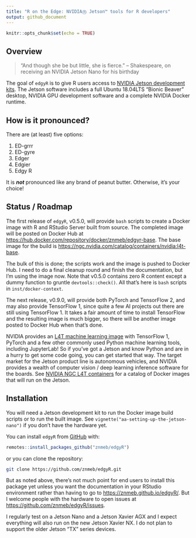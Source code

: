 ```yaml
---
title: "R on the Edge: NVIDIAⓇ Jetson™ tools for R developers"
output: github_document
---
```


```r
knitr::opts_chunk$set(echo = TRUE)
```

## Overview

> "And though she be but little, she is fierce."
> -- Shakespeare, on receiving an NVIDIA Jetson Nano for his birthday

The goal of `edgyR` is to give R users access to
[NVIDIA Jetson development kits](https://developer.nvidia.com/embedded/develop/hardware). The Jetson
software includes a full Ubuntu 18.04LTS "Bionic Beaver" desktop, NVIDIA GPU
development software and a complete NVIDIA Docker runtime.

## How is it pronounced?

There are (at least) five options:

1. ED-grrr
2. ED-gyre
3. Edger
4. Edgier
5. Edgy R

It is ***not*** pronounced like any brand of peanut butter. Otherwise, it's
your choice!



## Status / Roadmap

The first release of `edgyR`, v0.5.0, will provide `bash` scripts to create a
Docker image with R and RStudio Server built from source. The completed image
will be posted on Docker Hub at
[https://hub.docker.com/repository/docker/znmeb/edgyr-base](https://hub.docker.com/repository/docker/znmeb/edgyr-base).
The base image for the build is
<https://ngc.nvidia.com/catalog/containers/nvidia:l4t-base>.

The bulk of this is done; the scripts work and the image is pushed to Docker
Hub. I need to do a final cleanup round and finish the documentation, but I'm
using the image now. Note that v0.5.0 contains zero R content except a dummy
function to gruntle `devtools::check()`. All that's here is `bash` scripts in
`inst/docker-context`.

The next release, v0.9.0, will provide both PyTorch and TensorFlow 2, and may
also provide TensorFlow 1, since quite a few AI projects out there are still
using TensorFlow 1. It takes a fair amount of time to install TensorFlow and
the resulting image is much bigger, so there will be another image posted to
Docker Hub when that's done.

NVIDIA provides an
[L4T machine learning image](https://ngc.nvidia.com/catalog/containers/nvidia:l4t-ml)
with TensorFlow 1, PyTorch and a few other commonly used Python machine
learning tools, including JupyterLab! So if you've got a Jetson and know Python
and are in a hurry to get some code going, you can get started that way.
The target market for the Jetson product line is autonomous vehicles,
and NVIDIA provides a wealth of computer vision / deep learning
inference software for the boards. See
[NVIDIA NGC L4T containers](https://ngc.nvidia.com/catalog/containers?orderBy=modifiedDESC&pageNumber=0&query=l4t&quickFilter=containers&filters=)
for a catalog of Docker images that will run on the Jetson.

## Installation

You will need a Jetson development kit to run the Docker image build scripts or
to run the built image. See `vignette("aa-setting-up-the-jetson-nano")` if you
don't have the hardware yet.

You can install `edgyR` from
[GitHub](https://github.com/znmeb/edgyR) with:

``` r
remotes::install_packages_github("znmeb/edgyR")
```

or you can clone the repository:

```bash
git clone https://github.com/znmeb/edgyR.git
```

But as noted above, there's not much point for end users to install this
package yet unless you want the documentation in your RStudio environment
rather than having to go to <https://znmeb.github.io/edgyR/>. But I welcome
people with the hardware to open issues at <https://github.com/znmeb/edgyR/issues>.

I regularly test on a Jetson Nano and a Jetson Xavier AGX and I expect
everything will also run on the new Jetson Xavier NX. I do not plan to support
the older Jetson "TX" series devices.

